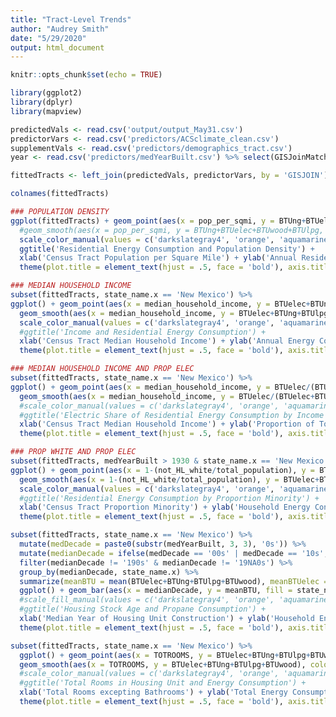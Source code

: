 ```yaml
---
title: "Tract-Level Trends"
author: "Audrey Smith"
date: "5/29/2020"
output: html_document
---
```


```r
knitr::opts_chunk$set(echo = TRUE)
```

```r
library(ggplot2)
library(dplyr)
library(mapview)
```

```r
predictedVals <- read.csv('output/output_May31.csv')
predictorVars <- read.csv('predictors/ACSclimate_clean.csv')
supplementVals <- read.csv('predictors/demographics_tract.csv')
year <- read.csv('predictors/medYearBuilt.csv') %>% select(GISJoinMatchCode, EstimatesMedianyearstructurebuilt) %>% rename('medYearBuilt' = 'EstimatesMedianyearstructurebuilt', 'GISJOIN'='GISJoinMatchCode')

fittedTracts <- left_join(predictedVals, predictorVars, by = 'GISJOIN') %>% left_join(supplementVals, by = 'GISJOIN') %>% left_join(year, by = 'GISJOIN')

colnames(fittedTracts)
```

```r
### POPULATION DENSITY
ggplot(fittedTracts) + geom_point(aes(x = pop_per_sqmi, y = BTUng+BTUelec+BTUwood+BTUlpg, color = state_name.x), alpha = .8) +
  #geom_smooth(aes(x = pop_per_sqmi, y = BTUng+BTUelec+BTUwood+BTUlpg, color = state_name.x), method = 'lm', se= T, alpha = .5) +
  scale_color_manual(values = c('darkslategray4', 'orange', 'aquamarine3'), 'State') + 
  ggtitle('Residential Energy Consumption and Population Density') + 
  xlab('Census Tract Population per Square Mile') + ylab('Annual Residential Energy Consumption (BTU) \nfor Average Household') +
  theme(plot.title = element_text(hjust = .5, face = 'bold'), axis.title = element_text(size = 9, face = 'italic'), legend.position = 'bottom')
```

```r
### MEDIAN HOUSEHOLD INCOME
subset(fittedTracts, state_name.x == 'New Mexico') %>%
ggplot() + geom_point(aes(x = median_household_income, y = BTUelec+BTUng+BTUlpg+BTUwood), color = 'aquamarine3', alpha = 1) +
  geom_smooth(aes(x = median_household_income, y = BTUelec+BTUng+BTUlpg+BTUwood), color = 'aquamarine3', method = 'lm', se = T, alpha = .5) +
  scale_color_manual(values = c('darkslategray4', 'orange', 'aquamarine3'), 'State') + scale_fill_manual(palette = c('darkslategray4', 'darkorange2', 'aquamarine4'), 'State') +
  #ggtitle('Income and Residential Energy Consumption') + 
  xlab('Census Tract Median Household Income') + ylab('Annual Energy Consumption (BTU) \nfor Average Household') +
  theme(plot.title = element_text(hjust = .5, face = 'bold'), axis.title = element_text(size = 9, face = 'italic'), legend.position = 'bottom')
```

```r
### MEDIAN HOUSEHOLD INCOME AND PROP ELEC
subset(fittedTracts, state_name.x == 'New Mexico') %>%
ggplot() + geom_point(aes(x = median_household_income, y = BTUelec/(BTUelec+BTUng+BTUlpg+BTUwood)), color = 'aquamarine3', alpha = 1) +
  geom_smooth(aes(x = median_household_income, y = BTUelec/(BTUelec+BTUng+BTUlpg+BTUwood)), color = 'aquamarine3', method = 'lm', se = T, alpha = .5) +
  #scale_color_manual(values = c('darkslategray4', 'orange', 'aquamarine3'), 'State') + scale_fill_manual(palette = c('darkslategray4', 'darkorange2', 'aquamarine4'), 'State') +
  #ggtitle('Electric Share of Residential Energy Consumption by Income') + 
  xlab('Census Tract Median Household Income') + ylab('Proportion of Total Household Energy \n Consumption Comprised of Electric') +
  theme(plot.title = element_text(hjust = .5, face = 'bold'), axis.title = element_text(size = 9, face = 'italic'), legend.position = 'bottom')
```

```r
### PROP WHITE AND PROP ELEC
subset(fittedTracts, medYearBuilt > 1930 & state_name.x == 'New Mexico') %>%
ggplot() + geom_point(aes(x = 1-(not_HL_white/total_population), y = BTUelec+BTUng+BTUlpg+BTUwood), color = 'aquamarine3', alpha = 1) +
  geom_smooth(aes(x = 1-(not_HL_white/total_population), y = BTUelec+BTUng+BTUlpg+BTUwood), color = 'aquamarine3', method = 'lm', se = T, alpha = .5) +
  scale_color_manual(values = c('darkslategray4', 'orange', 'aquamarine3'), 'State') +
  #ggtitle('Residential Energy Consumption by Proportion Minority') + 
  xlab('Census Tract Proportion Minority') + ylab('Household Energy Consumption (BTU)') +
  theme(plot.title = element_text(hjust = .5, face = 'bold'), axis.title = element_text(size = 9, face = 'italic'), legend.position = 'bottom')
```

```r
subset(fittedTracts, state_name.x == 'New Mexico') %>%
  mutate(medDecade = paste0(substr(medYearBuilt, 3, 3), '0s')) %>%
  mutate(medianDecade = ifelse(medDecade == '00s' | medDecade == '10s', paste0('20', medDecade), paste0('19', medDecade))) %>%
  filter(medianDecade != '190s' & medianDecade != '19NA0s') %>%
  group_by(medianDecade, state_name.x) %>%
  summarize(meanBTU = mean(BTUelec+BTUng+BTUlpg+BTUwood), meanBTUelec = mean(BTUelec), meanBTUng = mean(BTUng), meanBTUwood = mean(BTUwood), meanBTUlpg = mean(BTUlpg)) %>%
  ggplot() + geom_bar(aes(x = medianDecade, y = meanBTU, fill = state_name.x), stat = 'identity', fill = 'aquamarine3') +
  #scale_fill_manual(values = c('darkslategray4', 'orange', 'aquamarine3'), 'State') +
  #ggtitle('Housing Stock Age and Propane Consumption') + 
  xlab('Median Year of Housing Unit Construction') + ylab('Household Energy Consumption (BTU)') +
  theme(plot.title = element_text(hjust = .5, face = 'bold'), axis.title = element_text(size = 9, face = 'italic'), legend.position = 'bottom')


```

```r
subset(fittedTracts, state_name.x == 'New Mexico') %>%
  ggplot() + geom_point(aes(x = TOTROOMS, y = BTUelec+BTUng+BTUlpg+BTUwood), color = 'aquamarine3') +
  geom_smooth(aes(x = TOTROOMS, y = BTUelec+BTUng+BTUlpg+BTUwood), color = 'aquamarine3', se = T, alpha = .5, method = 'lm') +
  #scale_color_manual(values = c('darkslategray4', 'orange', 'aquamarine3'), 'State') +
  #ggtitle('Total Rooms in Housing Unit and Energy Consumption') + 
  xlab('Total Rooms excepting Bathrooms') + ylab('Total Energy Consumption (BTU)') +
  theme(plot.title = element_text(hjust = .5, face = 'bold'), axis.title = element_text(size = 9, face = 'italic'), legend.position = 'bottom')
```





































